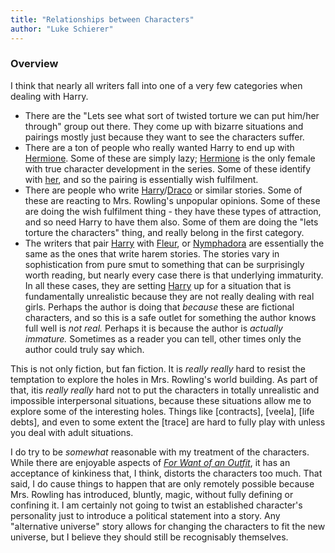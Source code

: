 ```yaml
---
title: "Relationships between Characters"
author: "Luke Schierer"
---
```


### Overview

I think that nearly all writers fall into one of a very few categories when
dealing with Harry.

* There are the "Lets see what sort of twisted torture we can put him/her
  through" group out there.  They come up with bizarre situations and
  pairings mostly just because they want to see the characters suffer.
* There are a ton of people who really wanted Harry to end up with [Hermione].
  Some of these are simply lazy; [Hermione] is the only female with true
  character development in the series.  Some of these identify with
  [her][Hermione], and so the pairing is essentially wish fulfilment.
* There are people who write [Harry]/[Draco] or similar stories.  Some of these
  are reacting to Mrs. Rowling's unpopular opinions.  Some of these are doing
  the wish fulfilment thing - they have these types of attraction, and so need
  Harry to have them also.  Some of them are doing the "lets torture the
  characters" thing, and really belong in the first category.
* The writers that pair [Harry] with [Fleur], or [Nymphadora] are essentially
  the same as the ones that write harem stories.  The stories vary in
  sophistication from pure smut to something that can be surprisingly worth
  reading, but nearly every case there is that underlying immaturity.  In all
  these cases, they are setting [Harry] up for a situation that is fundamentally
  unrealistic because they are not really dealing with real girls. Perhaps the
  author is doing that *because* these are fictional characters, and so this is
  a safe outlet for something the author knows full well is *not real.*  Perhaps
  it is because the author is *actually immature.*  Sometimes as a reader you
  can tell, other times only the author could truly say which.

This is not only fiction, but fan fiction.  It is *really really* hard to resist
the temptation to explore the holes in Mrs. Rowling's world building.  As
part of that, itis *really really* hard not to put the characters in totally
unrealistic and impossible interpersonal situations, because these situations
allow me to explore some of the interesting holes.  Things like [contracts],
[veela], [life debts], and even to some extent the [trace] are hard to fully
play with unless you deal with adult situations.

I do try to be *somewhat* reasonable with my treatment of the characters.
While there are enjoyable aspects of _[For Want of an Outfit]_, it has an
acceptance of kinkiness that, I think, distorts the characters too much.
That said, I do cause things to happen that are only remotely possible because
Mrs. Rowling has introduced, bluntly, magic, without fully defining or
confining it.  I am certainly not going to twist an established character's
personality just to introduce a political statement into a story.  Any
"alternative universe" story allows for changing the characters to fit the
new universe, but I believe they should still be recognisably themselves.

[For Want of an Outfit]: https://archiveofourown.org/works/28507302

[Hermione]: <../people/granger/hermione_jean>

[Harry]: <../people/potter/harry_james>

[Draco]: <../people/malfoy/draco_lucius>

[Fleur]: <../people/delacour/fleur_isabelle>

[Nymphadora]: <../people/tonks/nymphadora>

